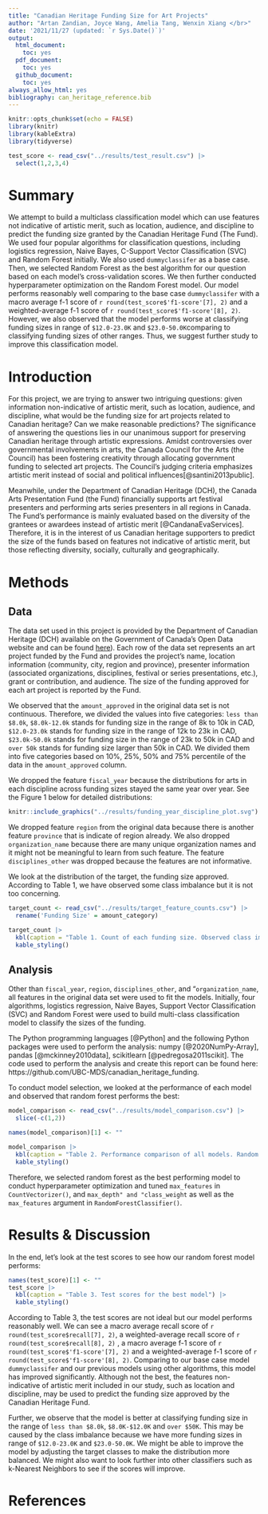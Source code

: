 ```yaml
---
title: "Canadian Heritage Funding Size for Art Projects"
author: "Artan Zandian, Joyce Wang, Amelia Tang, Wenxin Xiang </br>"
date: '2021/11/27 (updated: `r Sys.Date()`)'
output:
  html_document:
    toc: yes
  pdf_document:
    toc: yes
  github_document:
    toc: yes
always_allow_html: yes
bibliography: can_heritage_reference.bib
---
```


```r
knitr::opts_chunk$set(echo = FALSE)
library(knitr)
library(kableExtra)
library(tidyverse)
```

```r
test_score <- read_csv("../results/test_result.csv") |>
  select(1,2,3,4)
``` 

# Summary

We attempt to build a multiclass classification model which can use features not indicative of artistic merit, such as location, audience, and discipline to predict the funding size granted by the Canadian Heritage Fund (The Fund). We used four popular algorithms for classification questions, including logistics regression, Naive Bayes, C-Support Vector Classification (SVC) and Random Forest initially. We also used `dummyclassifer` as a base case. Then, we selected Random Forest as the best algorithm for our question based on each model's cross-validation scores. We then further conducted hyperparameter optimization on the Random Forest model. Our model performs reasonably well comparing to the base case `dummyclassifer` with a macro average f-1 score of `r round(test_score$'f1-score'[7], 2)` and a weighted-average f-1 score of `r round(test_score$'f1-score'[8], 2)`. However, we also observed that the model performs worse at classifying funding sizes in range of `$12.0-23.0K` and `$23.0-50.0K`comparing to classifying funding sizes of other ranges. Thus, we suggest further study to improve this classification model.    

# Introduction

For this project, we are trying to answer two intriguing questions: given information non-indicative of artistic merit, such as location, audience, and discipline, what would be the funding size for art projects related to Canadian heritage? Can we make reasonable predictions? The significance of answering the questions lies in our unanimous support for preserving Canadian heritage through artistic expressions. Amidst controversies over governmental involvements in arts, the Canada Council for the Arts (the Council) has been fostering creativity through allocating government funding to selected art projects. The Council’s judging criteria emphasizes artistic merit instead of social and political influences[@santini2013public]. 

Meanwhile, under the Department of Canadian Heritage (DCH), the Canada Arts Presentation Fund (the Fund) financially supports art festival presenters and performing arts series presenters in all regions in Canada. The Fund’s performance is mainly evaluated based on the diversity of the grantees or awardees instead of artistic merit [@CandanaEvaServices]. Therefore, it is in the interest of us Canadian heritage supporters to predict the size of the funds based on features not indicative of artistic merit, but those reflecting diversity, socially, culturally and geographically.

# Methods

## Data
The data set used in this project is provided by the Department of Canadian Heritage (DCH) available on the Government of Canada’s Open Data website and can be found [here](https://open.canada.ca/data/en/dataset/92984c11-6fd4-40c4-b23c-e8832e1f4cd5)). Each row of the data set represents an art project funded by the Fund and provides the project’s name, location information (community, city, region and province), presenter information (associated organizations, disciplines, festival or series presentations, etc.), grant or contribution, and audience. The size of the funding approved for each art project is reported by the Fund.

We observed that the `amount_approved` in the original data set is not continuous. Therefore, we divided the values into five categories: `less than $8.0k`, `$8.0k-12.0k` stands for funding size in the range of 8k to 10k in CAD, `$12.0-23.0k` stands for funding size in the range of 12k to 23k in CAD, `$23.0k-50.0k` stands for funding size in the range of 23k to 50k in CAD and `over 50k` stands for funding size larger than 50k in CAD. We divided them into five categories based on 10%, 25%, 50% and 75% percentile of the data in the `amount_approved` column.    

We dropped the feature `fiscal_year` because the distributions for arts in each discipline across funding sizes stayed the same year over year. See the Figure 1 below for detailed distributions: 

```r
knitr::include_graphics("../results/funding_year_discipline_plot.svg")
```
We dropped feature `region` from the original data because there is another feature `province` that is indicate of region already. We also dropped `organization_name` because there are many unique organization names and it might not be meaningful to learn from such feature. The feature `disciplines_other` was dropped because the features are not informative.   

We look at the distribution of the target, the funding size approved. According to Table 1, we have observed some class imbalance but it is not too concerning. 

```r
target_count <- read_csv("../results/target_feature_counts.csv") |>
  rename('Funding Size' = amount_category)

target_count |>
  kbl(caption = "Table 1. Count of each funding size. Observed class imbalance") |>
  kable_styling()
```

## Analysis
Other than `fiscal_year`, `region`, `disciplines_other`, and "`organization_name`, all features in the original data set were used to fit the models. Initially, four algorithms, logistics regression, Naive Bayes, Support Vector Classification (SVC) and Random Forest were used to build multi-class classification model to classify the sizes of the funding. 

The Python programming languages [@Python] and the following Python packages were used to perform the analysis: numpy [@2020NumPy-Array], pandas [@mckinney2010data], scikitlearn [@pedregosa2011scikit]. The code used to perform the analysis and create this report can be found here: https://github.com/UBC-MDS/canadian_heritage_funding.

To conduct model selection, we looked at the performance of each model and observed that random forest performs the best: 

```r
model_comparison <- read_csv("../results/model_comparison.csv") |>
  slice(-c(1,2)) 

names(model_comparison)[1] <- ""

model_comparison |> 
  kbl(caption = "Table 2. Performance comparison of all models. Random Forest performs the best.") |>
  kable_styling()
```

Therefore, we selected random forest as the best performing model to conduct hyperparameter optimization and tuned `max_features` in `CountVectorizer()`, and `max_depth" and "class_weight` as well as the `max_features` argument in `RandomForestClassifier()`.   

# Results & Discussion

In the end, let's look at the test scores to see how our random forest model performs: 
```r
names(test_score)[1] <- ""
test_score |>
  kbl(caption = "Table 3. Test scores for the best model") |>
  kable_styling()
```

According to Table 3, the test scores are not ideal but our model performs reasonably well. We can see a macro average recall score of `r round(test_score$recall[7], 2)`, a weighted-average recall score of `r round(test_score$recall[8], 2)` , a macro average f-1 score of `r round(test_score$'f1-score'[7], 2)` and a weighted-average f-1 score of `r round(test_score$'f1-score'[8], 2)`. Comparing to our base case model `dummyclassifer` and our previous models using other algorithms, this model has improved significantly. Although not the best, the features non-indicative of artistic merit included in our study, such as location and discipline, may be used to predict the funding size approved by the Canadian Heritage Fund.   

Further, we observe that the model is better at classifying funding size in the range of `less than $8.0k`, `$8.0K-$12.0K` and ` over $50K`. This may be caused by the class imbalance because we have more funding sizes in range of `$12.0-23.0K` and `$23.0-50.0K`. We might be able to improve the model by adjusting the target classes to make the distribution more balanced. We might also want to look further into other classifiers such as k-Nearest Neighbors to see if the scores will improve.       


# References

